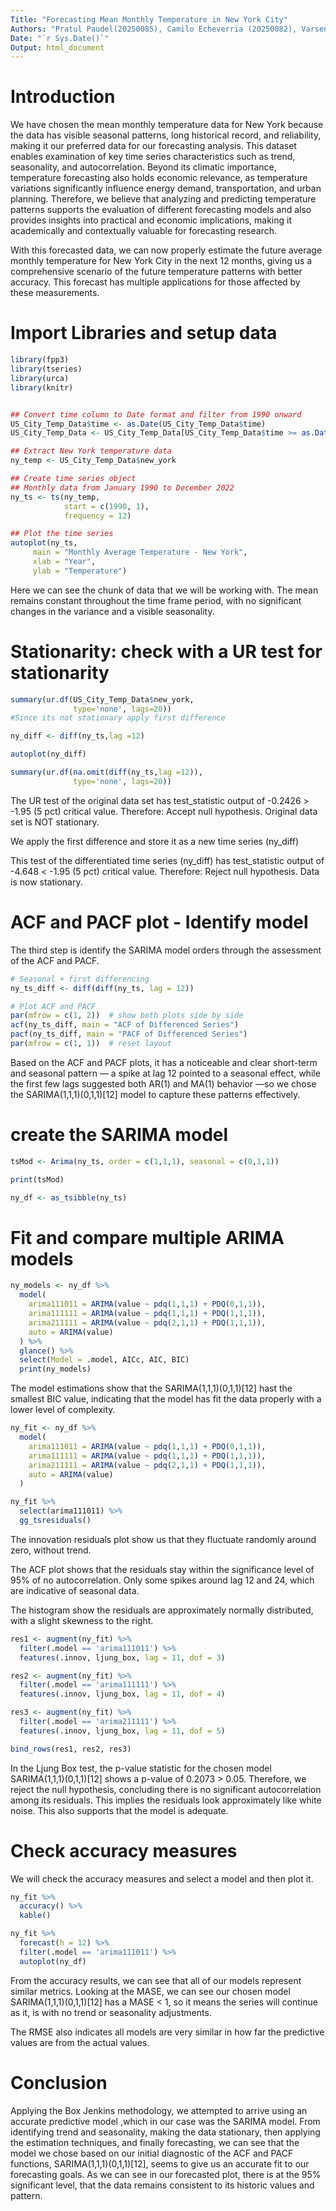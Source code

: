 ---
Title: "Forecasting Mean Monthly Temperature in New York City"
Authors: "Pratul Paudel(20250085), Camilo Echeverria (20250082), Varsenik Hakobyan (20250041), Mariam Abolade Bisi (20251165)"
Date: "`r Sys.Date()`"
Output: html_document
---

# Introduction
We have chosen the mean monthly temperature 
data for New York because the data has visible 
seasonal patterns, long historical record, 
and reliability, making it our preferred data for our 
forecasting analysis. This dataset enables examination of key time 
series characteristics such as trend, seasonality, and autocorrelation. 
Beyond its climatic importance, temperature forecasting also holds economic relevance, 
as temperature variations significantly influence energy demand, 
transportation, and urban planning. 
Therefore, we believe that analyzing and predicting temperature patterns supports 
the evaluation of different forecasting models 
and also provides insights into practical and economic implications, 
making it academically and contextually valuable for forecasting research.

With this forecasted data, we can now properly estimate the future average monthly 
temperature for New York City in the next 12 months,
giving us a comprehensive scenario of the future temperature
patterns with better accuracy. This forecast has multiple applications for those
affected by these measurements. 

# Import Libraries and setup data

```{r setup,  echo=FALSE, eval=FALSE, message=FALSE, warning=FALSE}

library(fpp3)
library(tseries)
library(urca)
library(knitr)


## Convert time column to Date format and filter from 1990 onward
US_City_Temp_Data$time <- as.Date(US_City_Temp_Data$time)
US_City_Temp_Data <- US_City_Temp_Data[US_City_Temp_Data$time >= as.Date("1990-01-01"), ]

## Extract New York temperature data
ny_temp <- US_City_Temp_Data$new_york

## Create time series object
## Monthly data from January 1990 to December 2022
ny_ts <- ts(ny_temp, 
            start = c(1990, 1), 
            frequency = 12)

## Plot the time series
autoplot(ny_ts, 
     main = "Monthly Average Temperature - New York",
     xlab = "Year", 
     ylab = "Temperature")

```

Here we can see the chunk of data that we will be working with. The mean remains 
constant throughout the time frame period, with no significant changes in the
variance and a visible seasonality. 

# Stationarity: check with a UR test for stationarity

```{r stationarity, echo=FALSE, eval=FALSE, message=FALSE, warning=FALSE}
summary(ur.df(US_City_Temp_Data$new_york,
              type='none', lags=20))
#Since its not stationary apply first difference

ny_diff <- diff(ny_ts,lag =12)

autoplot(ny_diff)

summary(ur.df(na.omit(diff(ny_ts,lag =12)),
              type='none', lags=20))


``` 

The UR test of the original data set has test_statistic output of -0.2426 > -1.95 
(5 pct) critical value. Therefore:
Accept null hypothesis. Original data set is NOT stationary.

We apply the first difference and store it as a new time series (ny_diff)

This test of the differentiated time series (ny_diff) has test_statistic output of -4.648 < -1.95 (5 pct) critical value.
Therefore: Reject null hypothesis. Data is now stationary.


# ACF and PACF plot - Identify model

The third step is identify the SARIMA model orders through the assessment of the ACF and PACF.

```{r acf_pacf, echo=TRUE, message=FALSE, warning=FALSE}
# Seasonal + first differencing
ny_ts_diff <- diff(diff(ny_ts, lag = 12))

# Plot ACF and PACF
par(mfrow = c(1, 2))  # show both plots side by side
acf(ny_ts_diff, main = "ACF of Differenced Series")
pacf(ny_ts_diff, main = "PACF of Differenced Series")
par(mfrow = c(1, 1))  # reset layout

```

Based on the ACF and PACF plots, 
it has a noticeable and clear short-term and seasonal pattern — a spike at lag 12 
pointed to a seasonal effect, while the first few lags suggested both AR(1) and MA(1) behavior —so we chose the 
SARIMA(1,1,1)(0,1,1)[12] model to capture these patterns effectively.

# create the SARIMA model

```{r estimation, echo=FALSE, message=FALSE, warning=FALSE}

tsMod <- Arima(ny_ts, order = c(1,1,1), seasonal = c(0,1,1))

print(tsMod)

ny_df <- as_tsibble(ny_ts) 

```

# Fit and compare multiple ARIMA models

```{r estimation, echo=FALSE, message=FALSE, warning=FALSE}
ny_models <- ny_df %>% 
  model(
    arima111011 = ARIMA(value ~ pdq(1,1,1) + PDQ(0,1,1)),
    arima111111 = ARIMA(value ~ pdq(1,1,1) + PDQ(1,1,1)),
    arima211111 = ARIMA(value ~ pdq(2,1,1) + PDQ(1,1,1)),
    auto = ARIMA(value)
  ) %>%
  glance() %>%
  select(Model = .model, AICc, AIC, BIC)
  print(ny_models)
```

The model estimations show that the SARIMA(1,1,1)(0,1,1)[12] hast the smallest BIC value,
indicating that the model has fit the data properly with a lower level of complexity. 


```{r residuals, echo=FALSE, message=FALSE, warning=FALSE}
ny_fit <- ny_df %>%
  model(
    arima111011 = ARIMA(value ~ pdq(1,1,1) + PDQ(0,1,1)),
    arima111111 = ARIMA(value ~ pdq(1,1,1) + PDQ(1,1,1)),
    arima211111 = ARIMA(value ~ pdq(2,1,1) + PDQ(1,1,1)),
    auto = ARIMA(value)
  )

ny_fit %>%
  select(arima111011) %>%
  gg_tsresiduals()
```

The innovation residuals plot show us that they fluctuate randomly around zero,
without trend. 

The ACF plot shows that the residuals stay within the significance level of 95% of 
no autocorrelation. Only some spikes around lag 12 and 24, which are indicative of
seasonal data.

The histogram show the residuals are approximately normally distributed, with a
slight skewness to the right. 


```{r residuals_test, echo=FALSE, message=FALSE, warning=FALSE}
res1 <- augment(ny_fit) %>% 
  filter(.model == 'arima111011') %>% 
  features(.innov, ljung_box, lag = 11, dof = 3)

res2 <- augment(ny_fit) %>% 
  filter(.model == 'arima111111') %>% 
  features(.innov, ljung_box, lag = 11, dof = 4)

res3 <- augment(ny_fit) %>% 
  filter(.model == 'arima211111') %>% 
  features(.innov, ljung_box, lag = 11, dof = 5)

bind_rows(res1, res2, res3)
```

In the Ljung Box test, the p-value statistic for the chosen model SARIMA(1,1,1)(0,1,1)[12] shows a p-value of 0.2073 > 0.05.
Therefore, we reject the null hypothesis, concluding there is no significant autocorrelation among its residuals.
This implies the residuals look approximately like white noise.
This also supports that the model is adequate. 


# Check accuracy measures

We will check the accuracy measures and select a model and then plot it. 

```{r forecastplot, message=FALSE, warning=FALSE}

ny_fit %>% 
  accuracy() %>%
  kable()

ny_fit %>%
  forecast(h = 12) %>% 
  filter(.model == 'arima111011') %>% 
  autoplot(ny_df) 

```

From the accuracy results, we can see that all of our models represent similar metrics. 
Looking at the MASE, we can see our chosen model SARIMA(1,1,1)(0,1,1)[12] has a MASE < 1,
so it means the series will continue as it, is with no trend or seasonality adjustments.

The RMSE also indicates all models are very similar in how far the predictive values are
from the actual values. 

# Conclusion

Applying the Box Jenkins methodology, we attempted to arrive using an accurate predictive model 
,which in our case was the SARIMA model. From identifying trend and seasonality, making the data 
stationary,
then applying the estimation techniques, and finally forecasting, we can see that the model
we chose based on our initial diagnostic of the ACF and PACF functions, SARIMA(1,1,1)(0,1,1)[12],
seems to give us an accurate fit to our forecasting goals. As we can see in our forecasted plot,
there is at the 95% significant level, that the data remains consistent to its historic values
and pattern. 


